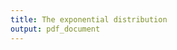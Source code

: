 ```yaml
---
title: The exponential distribution
output: pdf_document
---
```


<!--
Testing a comment
-->

<!--
```r
library(knitr)
print("Hello world")
```
-->

<!--
```r
print("Hello world")
```

```python
print("Hello world")
```
-->